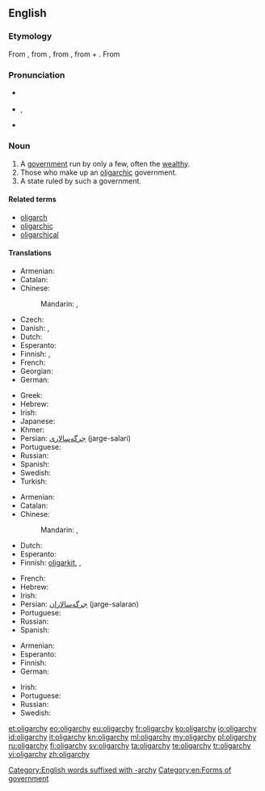 ==English==

===Etymology===
From {{etyl|fr|en}} {{term|oligarchie|lang=fr}}, from {{etyl|la|en}} {{term|oligarchia|lang=la}}, from {{etyl|grc|en}} {{term|ὀλιγαρχία|sc=polytonic|tr=oligarchia|lang=grc}}, from {{term|ὀλίγος|sc=polytonic|tr=oligos||few|lang=grc}} + {{term|ἀρχή|sc=polytonic|tr=archē||rule|lang=grc}}.
From {{confix|oligo|archy}}

===Pronunciation===
* {{a|UK}} {{IPA|/ˈɒlɪɡɑːki/}}
* {{a|US}} {{enPR|älʹĭ-gär'kē|ōlʹĭ-gär'kē}}, {{IPA|/ˈɑːlɪˌɡɑrki/|/ˈoʊlɪˌɡɑrki/}}
* {{audio|en-uk-oligarchy.ogg|Audio (UK)}}

===Noun===
{{wikipedia}}
{{en-noun|oligarchies}}

# A [[government]] run by only a few, often the [[wealthy]].
# Those who make up an [[oligarchic]] government.
# A state ruled by such a government.

====Related terms====
* [[oligarch]]
* [[oligarchic]]
* [[oligarchical]]

====Translations====
{{trans-top|Government by only a few}}
* Armenian: {{t|hy|օլիգարխիա|tr=ōligarxia|sc=Armn}}
* Catalan: {{t|ca|oligarquia|f}}
* Chinese:
*: Mandarin: {{t|cmn|寡頭政治|sc=Hani}}, {{t+|cmn|寡头政治|tr=guǎtóu zhèngzhì|sc=Hani}}
* Czech: {{t+|cs|oligarchie|f}}
* Danish: {{t|da|oligarki|n}}, {{t|da|fåmandsvælde|n|c}}
* Dutch: {{t+|nl|oligarchie|f}}
* Esperanto: {{t|eo|oligarĥio}}
* Finnish: {{t+|fi|harvainvalta}}, {{t+|fi|oligarkia}}
* French: {{t+|fr|oligarchie|f}}
* Georgian: {{t|ka|ოლიგარქია|sc=Geor}}
* German: {{t+|de|Oligarchie|f}}
{{trans-mid}}
* Greek: {{t+|el|ολιγαρχία|f}}
* Hebrew: {{t+|he|אוליגרכיה|f}}
* Irish: {{t|ga|olagarcacht|f}}
* Japanese: {{t|ja|寡頭政治|tr=かとうせいじ, katō seiji}}
* Khmer: {{t|km|អប្បាធិបតេយ្យ|sc=Khmr|tr=appa’ tʰippa’tay}}
* Persian: [[جرگه‌سالاری]] (jarge-salari)
* Portuguese: {{t+|pt|oligarquia|f}}
* Russian: {{t+|ru|олигархия|f|tr=oligárxija}}
* Spanish: {{t+|es|oligarquía|f}}
* Swedish: {{t+|sv|oligarki|n}}
* Turkish: {{t+|tr|oligarşi}}
{{trans-bottom}}

{{trans-top|Those who make up an oligarchic government}}
* Armenian: {{t|hy|օլիգարխիա|tr=ōligarxia|sc=Armn}}
* Catalan: {{t|ca|oligarquia|f}}
* Chinese:
*: Mandarin: {{t|cmn|寡頭|sc=Hani}}, {{t+|cmn|寡头|tr=guǎtóu|sc=Hani}}
* Dutch: {{t+|nl|oligarchie|f}}
* Esperanto: {{t|eo|oligarĥio}}
* Finnish: [[oligarkki|oligarkit]], {{t+|fi|oligarkia}}, {{t|fi|valtaeliitti}}
{{trans-mid}}
* French: {{t+|fr|oligarchie|f}}
* Hebrew: {{t+|he|אוליגרכיה|f}}
* Irish: {{t|ga|olagarcacht|f}}
* Persian: [[جرگه‌سالاران]] (jarge-salaran)
* Portuguese: {{t+|pt|oligarquia|f}}
* Russian: {{t+|ru|олигархия|f|tr=oligárxija}}
* Spanish: {{t+|es|oligarquía|f}}
{{trans-bottom}}

{{trans-top|State ruled by such a government}}
* Armenian: {{t|hy|օլիգարխիա|tr=ōligarxia|sc=Armn}}
* Esperanto: {{t|eo|oligarĥio}}
* Finnish: {{t+|fi|oligarkia}}
* German: {{t+|de|Oligarchie|f}}
{{trans-mid}}
* Irish: {{t|ga|olagarcacht|f}}
* Portuguese: {{t+|pt|oligarquia|f}}
* Russian: {{t+|ru|олигархия|f|tr=oligárxija}}
* Swedish: {{t+|sv|oligarki|n}}
{{trans-bottom}}

[[Category:English words suffixed with -archy]]
[[Category:en:Forms of government]]

[[et:oligarchy]]
[[eo:oligarchy]]
[[eu:oligarchy]]
[[fr:oligarchy]]
[[ko:oligarchy]]
[[io:oligarchy]]
[[id:oligarchy]]
[[it:oligarchy]]
[[kn:oligarchy]]
[[ml:oligarchy]]
[[my:oligarchy]]
[[pl:oligarchy]]
[[ru:oligarchy]]
[[fi:oligarchy]]
[[sv:oligarchy]]
[[ta:oligarchy]]
[[te:oligarchy]]
[[tr:oligarchy]]
[[vi:oligarchy]]
[[zh:oligarchy]]